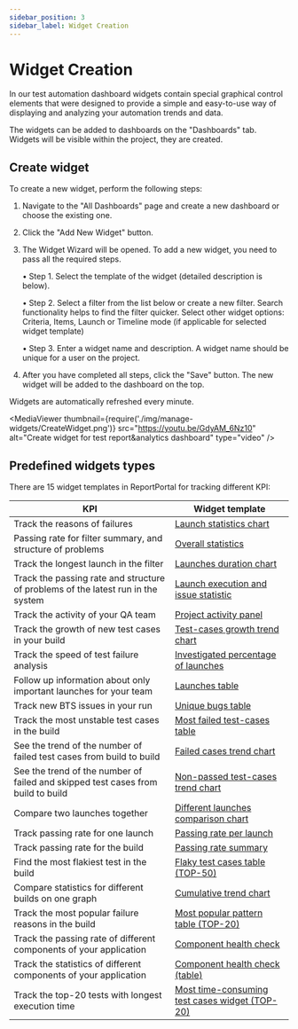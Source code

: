 ```yaml
---
sidebar_position: 3
sidebar_label: Widget Creation
---
```


# Widget Creation

In our test automation dashboard widgets contain special graphical control elements that were designed to provide a simple and
easy-to-use way of displaying and analyzing your automation trends and data.

The widgets can be added to dashboards on the "Dashboards" tab. Widgets will be visible within the project, they are created.

## Create widget

To create a new widget, perform the following steps:

1. Navigate to the "All Dashboards" page and create a new dashboard or choose the existing one.

2. Click the "Add New Widget" button.

3. The Widget Wizard will be opened. To add a new widget, you need to pass all the required steps.

    • Step 1. Select the template of the widget (detailed description is below).

    • Step 2. Select a filter from the list below or create a new filter. Search functionality helps to find the filter quicker. Select other widget options: Criteria, Items, Launch or Timeline mode (if applicable for selected widget template)

    • Step 3. Enter a widget name and description.
      A widget name should be unique for a user on the project.

4. After you have completed all steps, click the "Save" button. The new widget will be added to the dashboard on the top.

Widgets are automatically refreshed every minute.

<MediaViewer thumbnail={require('./img/manage-widgets/CreateWidget.png')} src="https://youtu.be/GdyAM_6Nz10" alt="Create widget for test report&analytics dashboard" type="video" />

## Predefined widgets types

There are 15 widget templates in ReportPortal for tracking different KPI:

| KPI                                                                              | Widget template                                                        |
|----------------------------------------------------------------------------------|------------------------------------------------------------------------|
| Track the reasons of failures                                                    | [Launch statistics chart](/dashboards-and-widgets/LaunchStatisticsChart)                     |
| Passing rate for filter summary, and structure of problems                       | [Overall statistics](/dashboards-and-widgets/OverallStatistics)                              |
| Track the longest launch in the filter                                           | [Launches duration chart](/dashboards-and-widgets/LaunchesDurationChart)                     |
| Track the passing rate and structure of problems of the latest run in the system | [Launch execution and issue statistic](/dashboards-and-widgets/LaunchExecutionAndIssueStatistic) |
| Track the activity of your QA team                                               | [Project activity panel](/dashboards-and-widgets/ProjectActivityPanel)                       |
| Track the growth of new test cases in your build                                 | [Test-cases growth trend chart](/dashboards-and-widgets/TestCasesGrowthTrendChart)           |
| Track the speed of test failure analysis                                         | [Investigated percentage of launches](/dashboards-and-widgets/InvestigatedPercentageOfLaunches) |
| Follow up information about only important launches for your team                | [Launches table](/dashboards-and-widgets/LaunchesTable)                                      |
| Track new BTS issues in your run                                                 | [Unique bugs table](/dashboards-and-widgets/UniqueBugsTable)                                 |
| Track the most unstable test cases in the build                                  | [Most failed test-cases table](/dashboards-and-widgets/MostFailedTestCasesTableTop50)             |
| See the trend of the number of failed test cases from build to build             | [Failed cases trend chart](/dashboards-and-widgets/FailedCasesTrendChart)                    |
| See the trend of the number of failed and skipped test cases from build to build | [Non-passed test-cases trend chart](/dashboards-and-widgets/NonPassedTestCasesTrendChart)    |
| Compare two launches together                                                    | [Different launches comparison chart](/dashboards-and-widgets/DifferentLaunchesComparisonChart) |
| Track passing rate for one launch                                                | [Passing rate per launch](/dashboards-and-widgets/PassingRatePerLaunch)                      |
| Track passing rate for the build                                                 | [Passing rate summary](/dashboards-and-widgets/PassingRateSummary)                           |
| Find the most flakiest test in the build                                         | [Flaky test cases table (TOP-50)](/dashboards-and-widgets/FlakyTestCasesTableTop50)               |
| Compare statistics for different builds on one graph                             | [Cumulative trend chart](/dashboards-and-widgets/CumulativeTrendChart)                       |
| Track the most popular failure reasons in the build                              | [Most popular pattern table (TOP-20)](/dashboards-and-widgets/MostPopularPatternTableTop20)       |
| Track the passing rate of different components of your application               | [Component health check](/dashboards-and-widgets/ComponentHealthCheck)                       |
| Track the statistics of different components of your application                 | [Component health check (table)](/dashboards-and-widgets/TableComponentHealthCheck)          |
| Track the top-20 tests with longest execution time                               | [Most time-consuming test cases widget (TOP-20)](/dashboards-and-widgets/MostTimeConsumingTestCasesWidgetTop20)                |
